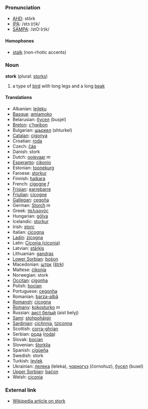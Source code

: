===Pronunciation===
*[[w:AHD|AHD]]: stôrk
*[[w:IPA|IPA]]: /stɔː(r)k/
*[[w:SAMPA|SAMPA]]: /stO:(r)k/

====Homophones====
*[[stalk]] (non-rhotic accents)

===Noun===
'''stork''' (plural: [[storks]])

# a type of [[bird]] with long legs and a long [[beak]]

====Translations====

*Albanian: [[lejleku]]
*[[Basque]]: [[amiamoko]]
*Belarusian: [[бусел]] (busjel)
*[[Breton]]: [[c’hwibon]]
*Bulgarian: [[щъркел]] (shturkel)
*[[Catalan]]: [[cigonya]]
*Croatian: [[roda]]
*Czech: [[čáp]]
*Danish: stork
*Dutch: [[ooievaar]] ''m''
*[[Esperanto]]: [[cikonio]]
*Estonian: [[toonekurg]]
*Faroese: [[storkur]]
*Finnish: [[haikara]]
*French: [[cigogne]] ''f''
*[[Frisian]]: [[earrebarre]]
*[[Friulian]]: [[cicogne]]
*[[Gallegan]]: [[cegoña]]
*German: [[Storch]] ''m''
*Greek: [[πελαργός]] '' ''
*Hungarian: [[gólya]]
*Icelandic: [[storkur]]
*Irish: [[storc]]
*Italian: [[cicogna]]
*[[Ladin]]: [[zicogna]]
*Latin: [[Ciconia (ciconia)]]
*Latvian: [[stārķis]]
*Lithuanian: [[gandras]]
*[[Lower Sorbian]]: [[bośon]]
*Macedonian: [[штрк]] ([[štrk]])
*Maltese: [[ċikonja]]
*Norwegian: stork
*[[Occitan]]: [[cigonha]]
*Polish: [[bocian]]
*Portuguese: [[cegonha]]
*Romanian: [[barza-albă]]
*[[Romansh]]: [[cicogna]]
*[[Romany]]: [[kokosturko]] ''m''
*Russian: [[аист белый]] (aist belyj)
*[[Sami]]: [[stohpoháigir]]
*[[Sardinian]]: [[cicňnnia]], [[tziconna]]
*Scottish: [[corra-ghrian]]
*Serbian: [[рода]] ([[roda]])
*Slovak: [[bocian]]
*Slovenian: [[štorklja]]
*Spanish: [[cigüeña]] '' ''
*Swedish: stork
*Turkish: [[leylek]]
*Ukrainian: [[лелека]] (lеlеka), [[чорногуз]] (čornohuz), [[бусел]] (busеl)
*[[Upper Sorbian]]: [[baćon]]
*Welsh: [[ciconia]]

===External link===

*[[en:stork|Wikipedia article on stork]]